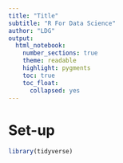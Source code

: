 ```yaml
---
title: "Title"
subtitle: "R For Data Science"
author: "LDG"
output: 
  html_notebook:
    number_sections: true
    theme: readable
    highlight: pygments
    toc: true
    toc_float: 
      collapsed: yes      
---
```


# Set-up {-}

```r
library(tidyverse)
```